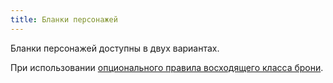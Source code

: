 ```yaml
---
title: Бланки персонажей
---
```



Бланки персонажей доступны в двух вариантах.

<LinkCard
  title="Бланк с традиционным КБ и матрицей атаки"
  href="/pdf/Old-School_Essentials_-_Character_Sheet_RU.pdf"
/>

При использовании [опционального правила восходящего класса брони](/characters/player-characters/game-statistics#класс-брони-кб).

<LinkCard
  title="Бланк с восходящим КБ без матрицы атаки"
  href="/pdf/Old-School_Essentials_-_Character_Sheet_AAC_RU.pdf"
/>
